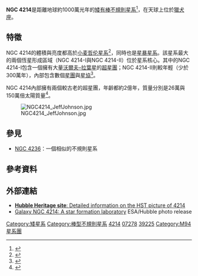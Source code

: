 {{Infobox Galaxy
| name = [[NGC天體表|NGC]] 4214
| image = [[File:NGC_4214.jpg|250px]]
| image_size = 300px
|caption = [[哈伯太空望遠鏡|哈伯太空望遠鏡]][[第三代廣域照相機|第三代廣域照相機]]拍攝NGC 4214的可見光與近紅外線影像。
|credit = HST/[[NASA|NASA]]/[[ESA|ESA]].
| epoch = [[J2000|J2000]]
| type = IAB(s)m<ref name="ned">{{cite web
  | title=NASA/IPAC Extragalactic Database
  | work=Results for NGC 4214
  | url=http://nedwww.ipac.caltech.edu/
  | accessdate=2007-03-30
  | archive-date=2011-05-14
  | archive-url=https://web.archive.org/web/20110514100451/http://nedwww.ipac.caltech.edu/
  | dead-url=no
  }}</ref>
| ra = {{RA|12|15|39.2}}<ref name="ned" />
| dec = {{DEC|+36|19|37}}<ref name="ned" />
| dist_ly = 
| z = 291 ± 3 km/[[秒|s]]<ref name="ned" />
| appmag_v = 10.2<ref name="ned" />
| size_v =  8′.4 × 6′.6<ref name="ned" />
| constellation name = [[獵犬座|獵犬座]]
| notes = 
| names = NGC 4228, CGCG 187-32, IRAS 12131+3636, KUG 1213+366, MCG 6-27-42, [[乌普萨拉总目录|UGC]] 7278,<ref name="ned" /> [[主要星系目录|PGC]] 39225<ref name="ned" />
}}
'''NGC 4214'''是距離地球約1000萬光年的[[矮星系|矮]][[有棒不規則星系|有棒不規則星系]]<ref>{{cite web|title=Galaxy NGC 4214: A star formation laboratory|url=http://www.spacetelescope.org/news/heic1109/|work=ESA/Hubble Photo Release|publisher=ESA/Hubble|accessdate=12 May 2011|archive-date=2018-11-14|archive-url=https://web.archive.org/web/20181114224101/https://www.spacetelescope.org/news/heic1109/|dead-url=no}}</ref>，在天球上位於[[獵犬座|獵犬座]]。

== 特徵 ==
NGC 4214的體積與亮度都高於[[小麦哲伦星系|小麦哲伦星系]]<ref name="Karachentsev2004">{{cite journal
    | author=Karachentsev, Igor D. | author2=Karachentseva, Valentina E. | author3=Huchtmeier, Walter K. | author4=Makarov, Dmitry I.
    | title=A Catalog of Neighboring Galaxies
    | journal=The Astronomical Journal
    | date=2003
    | volume=127
    | issue=4
    | pages=2031–2068
    | bibcode=2004AJ....127.2031K
    | doi=10.1086/382905}}</ref>，同時也是[[星暴星系|星暴星系]]。該星系最大的兩個恆星形成區域（NGC 4214-I與NGC 4214-II）位於星系核心。其中的NGC 4214-I包含一個擁有大量[[沃爾夫–拉葉星|沃爾夫–拉葉星]]的[[超星團|超星團]]；NGC 4214-II則較年輕（少於300萬年），內部包含數個[[星團|星團]]與[[星協|星協]]<ref name="Ubeda2004">{{cite journal
    | author=Ubeda, L. | author2=Maíz-Apellániz, J. | author3=MacKenty, J. W.
    | title=Massive Young Star Clusters in NGC 4214
    | journal=The Formation and Evolution of Massive Young Star Clusters, ASP Conference Series |editor=H.J.G.L.M. Lamers |editor2=L.J. Smith |editor3=A. Nota |location=San Francisco |publisher=[[太平洋天文學會|Astronomical Society of the Pacific]]
    | date=2004
    | volume=322
    | pages=221
    | bibcode=2004ASPC..322..221U
     }}</ref>。

NGC 4214內部擁有兩個較古老的超星團，年齡都約2億年，質量分別是26萬與150萬倍太陽質量<ref name="Larsen2004">{{cite journal
    | author=Larsen, Søren S. | author2=Brodie, Jean P. | author3=Hunter, Deidre A.
    | title=Dynamical Mass Estimates for Five Young Massive Stellar Clusters
    | url=https://archive.org/details/sim_astronomical-journal_2004-11_128_5/page/2295 | journal=The Astronomical Journal
    | date=2004
    | volume=128
    | issue=5
    | pages=2295–2305
    | bibcode=2004AJ....128.2295L
    | doi=10.1086/424538|arxiv = astro-ph/0407373 }}</ref>。

[[File:NGC4214_JeffJohnson.jpg|thumb]]

== 參見 ==
* [[NGC_4236|NGC 4236]]：一個相似的不規則星系

== 參考資料 ==
{{reflist}}

== 外部連結 ==
{{commonscat-inline|NGC 4214}}
* [https://web.archive.org/web/20101017225509/http://heritage.stsci.edu/2000/01/fast_facts.html '''Hubble Heritage site''': Detailed information on the HST picture of 4214]
* [http://www.spacetelescope.org/news/heic1109/ Galaxy NGC 4214: A star formation laboratory]{{Wayback|url=http://www.spacetelescope.org/news/heic1109/ |date=20181114224101 }} ESA/Hubble photo release

{{Ngc45}}

[[Category:矮星系|Category:矮星系]]
[[Category:棒型不規則星系|Category:棒型不規則星系]]
[[Category:獵犬座NGC天體|4214]]
[[Category:UGC天體|07278]]
[[Category:PGC天體|39225]]
[[Category:M94星系團|Category:M94星系團]]